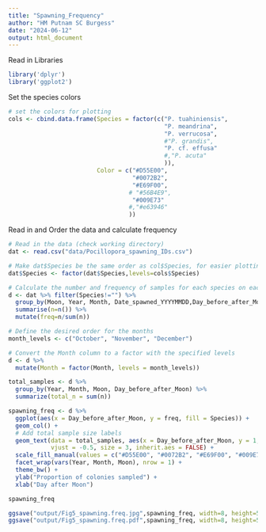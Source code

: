 ```yaml
---
title: "Spawning_Frequency"
author: "HM Putnam SC Burgess"
date: "2024-06-12"
output: html_document
---
```


Read in Libraries
```r
library('dplyr')
library('ggplot2')

```

Set the species colors
```r
# set the colors for plotting
cols <- cbind.data.frame(Species = factor(c("P. tuahiniensis",
                                            "P. meandrina",
                                            "P. verrucosa",
                                            #"P. grandis",
                                            "P. cf. effusa"
                                            #,"P. acuta"
                                            )),
                         Color = c("#D55E00",
                                   "#0072B2",
                                   "#E69F00",
                                  # "#56B4E9",
                                   "#009E73"
                                  #,"#e63946"
                                  ))
```


Read in and Order the data and calculate frequency
```r
# Read in the data (check working directory)
dat <- read.csv("data/Pocillopora_spawning_IDs.csv")

# Make dat$Species be the same order as col$Species, for easier plotting
dat$Species <- factor(dat$Species,levels=cols$Species)

# Calculate the number and frequency of samples for each species on each day
d <- dat %>% filter(Species!="") %>% 
  group_by(Moon, Year, Month, Date_spawned_YYYYMMDD,Day_before_after_Moon,Species) %>% 
  summarise(n=n()) %>% 
  mutate(freq=n/sum(n))

# Define the desired order for the months
month_levels <- c("October", "November", "December")

# Convert the Month column to a factor with the specified levels
d <- d %>%
  mutate(Month = factor(Month, levels = month_levels))


```


```r

total_samples <- d %>%
  group_by(Year, Month, Moon, Day_before_after_Moon) %>%
  summarize(total_n = sum(n))

spawning_freq <- d %>%
  ggplot(aes(x = Day_before_after_Moon, y = freq, fill = Species)) +
  geom_col() +
  # Add total sample size labels
  geom_text(data = total_samples, aes(x = Day_before_after_Moon, y = 1, label = total_n), 
            vjust = -0.5, size = 3, inherit.aes = FALSE) +
  scale_fill_manual(values = c("#D55E00", "#0072B2", "#E69F00", "#009E73")) +
  facet_wrap(vars(Year, Month, Moon), nrow = 1) +
  theme_bw() +
  ylab("Proportion of colonies sampled") +
  xlab("Day after Moon")

spawning_freq

ggsave("output/Fig5_spawning.freq.jpg",spawning_freq, width=8, height=5  )
ggsave("output/Fig5_spawning.freq.pdf",spawning_freq, width=8, height=5  )

```
